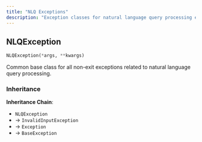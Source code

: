 ```yaml
---
title: "NLQ Exceptions"
description: "Exception classes for natural language query processing errors"
---
```


## NLQException

```python
NLQException(*args, **kwargs)
```

Common base class for all non-exit exceptions related to natural language query processing.

### Inheritance

**Inheritance Chain**: 
- `NLQException` 
- → `InvalidInputException`
- → `Exception`
- → `BaseException`